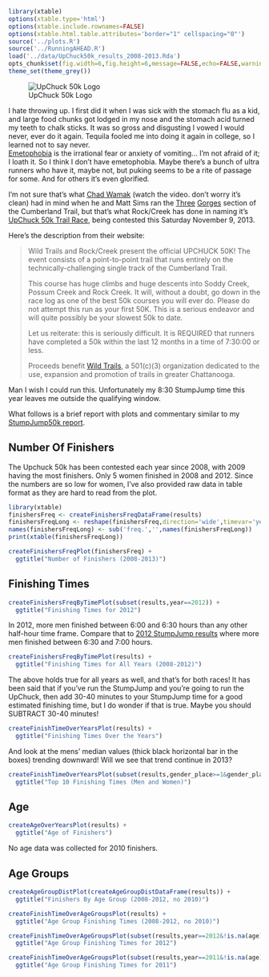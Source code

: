 ```r
library(xtable)
options(xtable.type='html')
options(xtable.include.rownames=FALSE)
options(xtable.html.table.attributes='border="1" cellspacing="0"')
source('../plots.R')
source('../RunningAHEAD.R')
load('../data/UpChuck50k_results_2008-2013.Rda')
opts_chunk$set(fig.width=6,fig.height=6,message=FALSE,echo=FALSE,warning=FALSE)
theme_set(theme_grey())
```
![UpChuck 50k Logo](http://www.rockcreek.com/img/upchuck.gif)

I hate throwing up. I first did it when I was sick with the stomach flu
as a kid, and large food chunks got lodged in my nose and the stomach
acid turned my teeth to chalk sticks. It was so gross and disgusting I
vowed I would never, ever do it again. Tequila fooled me into doing it
again in college, so I learned not to say never.  
<a href="http://en.wikipedia.org/wiki/Emetophobia">Emetophobia</a> is
the irrational fear or anxiety of vomiting... I'm not afraid of it; I
loath it. So I think I don't have emetophobia. Maybe there's a bunch of
ultra runners who have it, maybe not, but puking seems to be a rite of
passage for some. And for others it's even glorified. 

I'm not sure that's
what <a href="http://wildtrails.org/upchuck-50k-trail-running-race/">Chad
Wamak</a> (watch the video. don't worry it's
clean) had in mind when he and Matt Sims ran the 
<a href="http://www.cumberlandtrail.org/docs/ctc_trail_map_Dec-2010.pdf">Three</a>
<a href="http://www.cumberlandtrail.org/ct_overview.html">Gorges</a>
section of the Cumberland Trail, but that's what Rock/Creek has done in
naming it's <a href="http://www.rockcreek.com/upchuck.rco">UpChuck 50k
Trail Race</a>, being contested this Saturday November 9, 2013.

Here's the description from their website:

> Wild Trails and Rock/Creek present the official UPCHUCK 50K! The
> event consists of a point-to-point trail that runs entirely on the
> technically-challenging single track of the Cumberland Trail.
> 
> This course has huge climbs and huge descents into Soddy Creek, Possum
> Creek and Rock Creek. It will, without a doubt, go down in the race log
> as one of the best 50k courses you will ever do. Please do not attempt
> this run as your first 50K. This is a serious endeavor and will quite
> possibly be your slowest 50k to date.
> 
> Let us reiterate: this is seriously difficult. It is REQUIRED that
> runners have completed a 50k within the last 12 months in a time of
> 7:30:00 or less.
>
>Proceeds benefit [Wild Trails](http://wildtrails.org/), a 501(c)(3) organization dedicated to the
>use, expansion and promotion of trails in greater Chattanooga.

Man I wish I could run this. Unfortunately my 8:30 StumpJump time this year leaves me outside the qualifying window.

What follows is a brief report with plots and commentary similar to my
[StumpJump50k report](http://jeffreyhorner.blogspot.com/2013/10/rockcreek-stumpjump-50k-2013-report.html). 

## Number Of Finishers

The Upchuck 50k has been contested each year since 2008, with 2009 having the most finishers. Only 5 women finished in 2008 and 2012. Since the numbers are so low for women, I've also provided raw data in table format as they are hard to read from the plot.

```r
library(xtable)
finishersFreq <- createFinishersFreqDataFrame(results)
finishersFreqLong <- reshape(finishersFreq,direction='wide',timevar='year',idvar=c('groups'))
names(finishersFreqLong) <- sub('freq.','',names(finishersFreqLong))
print(xtable(finishersFreqLong))
```

```r
createFinishersFreqPlot(finishersFreq) +
  ggtitle("Number of Finishers (2008-2013)")
```
## Finishing Times

```r
createFinishersFreqByTimePlot(subset(results,year==2012)) +
  ggtitle("Finishing Times for 2012")
```
In 2012, more men finished between 6:00 and 6:30 hours than any other half-hour time frame. Compare that to 
[2012 StumpJump results](http://jeffreyhorner.blogspot.com/2013/10/rockcreek-stumpjump-50k-2013-report.html)
 where more men finished between 6:30 and 7:00 hours.

```r
createFinishersFreqByTimePlot(results) +
  ggtitle("Finishing Times for All Years (2008-2012)")
```

The above holds true for all years as well, and that's for both races! It has been said that if you've run the StumpJump and you're going to run the UpChuck, then add 30-40 minutes to your StumpJump time for a good estimated finishing time, but I do wonder if that is true. Maybe you should SUBTRACT 30-40 minutes! 


```r
createFinishTimeOverYearsPlot(results) +
  ggtitle("Finishing Times Over the Years")
```

And look at the mens' median values (thick black horizontal bar in the boxes) trending downward! Will we see that trend continue in 2013?

```r
createFinishTimeOverYearsPlot(subset(results,gender_place>=1&gender_place<=10),boxplot=FALSE,jitter.width=.1,jitter.alpha=.4,point.size=4) +
  ggtitle("Top 10 Finishing Times (Men and Women)")
```
## Age

```r
createAgeOverYearsPlot(results) +
  ggtitle("Age of Finishers")
```

No age data was collected for 2010 finishers.

## Age Groups

```r
createAgeGroupDistPlot(createAgeGroupDistDataFrame(results)) +
  ggtitle("Finishers By Age Group (2008-2012, no 2010)")
```

```r
createFinishTimeOverAgeGroupsPlot(results) +
  ggtitle("Age Group Finishing Times (2008-2012, no 2010)")
```

```r
createFinishTimeOverAgeGroupsPlot(subset(results,year==2012&!is.na(age)),point.size=3,jitter.width=.2) +
  ggtitle("Age Group Finishing Times for 2012") 
```

```r
createFinishTimeOverAgeGroupsPlot(subset(results,year==2011&!is.na(age)),point.size=3,jitter.width=.2) +
  ggtitle("Age Group Finishing Times for 2011") 
```
